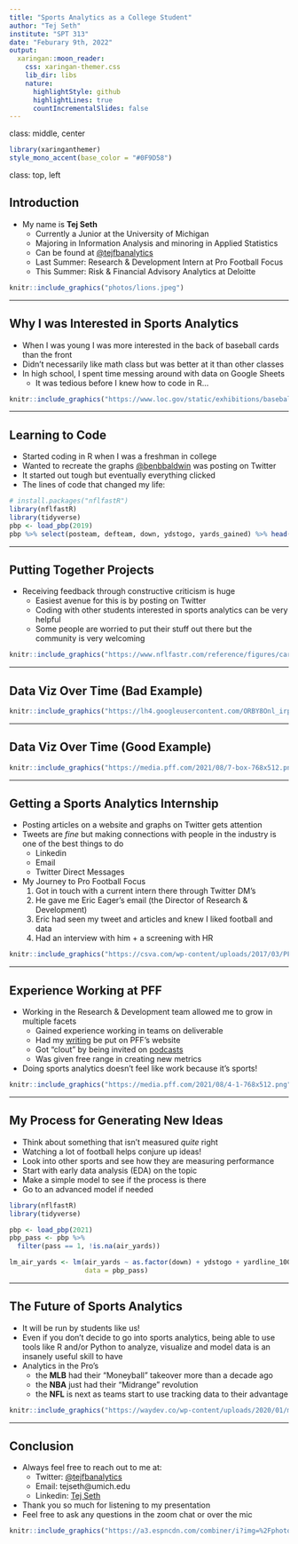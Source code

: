 ```yaml
---
title: "Sports Analytics as a College Student"
author: "Tej Seth"
institute: "SPT 313"
date: "Feburary 9th, 2022"
output:
  xaringan::moon_reader:
    css: xaringan-themer.css
    lib_dir: libs
    nature:
      highlightStyle: github
      highlightLines: true
      countIncrementalSlides: false
---
```

class: middle, center


```r
library(xaringanthemer)
style_mono_accent(base_color = "#0F9D58")
```

class: top, left

## Introduction

- My name is __Tej Seth__ 
  - Currently a Junior at the University of Michigan
  - Majoring in Information Analysis and minoring in Applied Statistics
  - Can be found at [@tejfbanalytics](https://twitter.com/tejfbanalytics)
  - Last Summer: Research & Development Intern at Pro Football Focus
  - This Summer: Risk & Financial Advisory Analytics at Deloitte

```r
knitr::include_graphics("photos/lions.jpeg")
```

---

## Why I was Interested in Sports Analytics

- When I was young I was more interested in the back of baseball cards than the front
- Didn't necessarily like math class but was better at it than other classes
- In high school, I spent time messing around with data on Google Sheets
  - It was tedious before I knew how to code in R...

```r
knitr::include_graphics("https://www.loc.gov/static/exhibitions/baseball-americana/images/objects/the-art-and-science-of-baseball/the-art-of-winning/ba0075_standard.jpg")
```

---

## Learning to Code

- Started coding in R when I was a freshman in college
- Wanted to recreate the graphs [@benbbaldwin](https://twitter.com/benbbaldwin) was posting on Twitter
- It started out tough but eventually everything clicked
- The lines of code that changed my life:

```r
# install.packages("nflfastR")
library(nflfastR)
library(tidyverse)
pbp <- load_pbp(2019)
pbp %>% select(posteam, defteam, down, ydstogo, yards_gained) %>% head()
```

---

## Putting Together Projects

- Receiving feedback through constructive criticism is huge
  - Easiest avenue for this is by posting on Twitter
  - Coding with other students interested in sports analytics can be very helpful
  - Some people are worried to put their stuff out there but the community is very welcoming
  
```r
knitr::include_graphics("https://www.nflfastr.com/reference/figures/card.png")
```

---

## Data Viz Over Time (Bad Example)

```r
knitr::include_graphics("https://lh4.googleusercontent.com/ORBY8Onl_irpgMQwDdnLLkr0ryXeLo2mY3cV19NaUJXVY_2D8NLeC63Kj_t5HwVk6v3BjH9-27biBmdJ4vzbvCN9uPGR1M0CceeQ2lY49uQnOcoGItu2pLd7vCXJUkZePmprp9OK")
```

---

## Data Viz Over Time (Good Example)

```r
knitr::include_graphics("https://media.pff.com/2021/08/7-box-768x512.png")
```

---

## Getting a Sports Analytics Internship

- Posting articles on a website and graphs on Twitter gets attention
- Tweets are *fine* but making connections with people in the industry is one of the best things to do
  - Linkedin
  - Email
  - Twitter Direct Messages
- My Journey to Pro Football Focus
  1. Got in touch with a current intern there through Twitter DM's
  2. He gave me Eric Eager's email (the Director of Research & Development)
  3. Eric had seen my tweet and articles and knew I liked football and data
  4. Had an interview with him + a screening with HR
  
```r
knitr::include_graphics("https://csva.com/wp-content/uploads/2017/03/PFF-logo.png")
```
  
---

## Experience Working at PFF

- Working in the Research & Development team allowed me to grow in multiple facets
  - Gained experience working in teams on deliverable
  - Had my [writing](https://www.pff.com/analyst/tej-seth) be put on PFF's website
  - Got "clout" by being invited on [podcasts](https://t.co/TNVJVhc3sT)
  - Was given free range in creating new metrics
- Doing sports analytics doesn't feel like work because it's sports!

```r
knitr::include_graphics("https://media.pff.com/2021/08/4-1-768x512.png")
```
  
---

## My Process for Generating New Ideas

- Think about something that isn't measured *quite* right
- Watching a lot of football helps conjure up ideas!
- Look into other sports and see how they are measuring performance
- Start with early data analysis (EDA) on the topic
- Make a simple model to see if the process is there
- Go to an advanced model if needed

```r
library(nflfastR)
library(tidyverse)

pbp <- load_pbp(2021)
pbp_pass <- pbp %>%
  filter(pass == 1, !is.na(air_yards))

lm_air_yards <- lm(air_yards ~ as.factor(down) + ydstogo + yardline_100, 
                   data = pbp_pass)
```
  
---

## The Future of Sports Analytics

- It will be run by students like us!
- Even if you don't decide to go into sports analytics, being able to use tools
like R and/or Python to analyze, visualize and model data is an insanely useful skill
to have
- Analytics in the Pro's
  - the __MLB__ had their "Moneyball" takeover more than a decade ago
  - the __NBA__ just had their "Midrange" revolution
  - the __NFL__ is next as teams start to use tracking data to their advantage
  
```r
knitr::include_graphics("https://waydev.co/wp-content/uploads/2020/01/moneyball-git-analytics.jpg")
```

---

## Conclusion

- Always feel free to reach out to me at:
  - Twitter: [@tejfbanalytics](https://twitter.com/tejfbanalytics)
  - Email: tejseth@umich.edu
  - Linkedin: [Tej Seth](https://www.linkedin.com/in/tejseth/)
- Thank you so much for listening to my presentation
- Feel free to ask any questions in the zoom chat or over the mic

```r
knitr::include_graphics("https://a3.espncdn.com/combiner/i?img=%2Fphoto%2F2021%2F0913%2Fr908439_1296x729_16%2D9.jpg")
```

